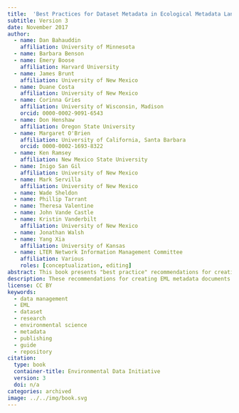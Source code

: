 ```yaml
---
title:  'Best Practices for Dataset Metadata in Ecological Metadata Language (EML)'
subtitle: Version 3
date: November 2017
author:
  - name: Dan Bahauddin
    affiliation: University of Minnesota
  - name: Barbara Benson
  - name: Emery Boose
    affiliation: Harvard University
  - name: James Brunt
    affiliation: University of New Mexico
  - name: Duane Costa
    affiliation: University of New Mexico
  - name: Corinna Gries
    affiliation: University of Wisconsin, Madison
    orcid: 0000-0002-9091-6543
  - name: Don Henshaw
    affiliation: Oregon State University
  - name: Margaret O'Brien
    affiliation: University of California, Santa Barbara
    orcid: 0000-0002-1693-8322
  - name: Ken Ramsey
    affiliation: New Mexico State University
  - name: Inigo San Gil
    affiliation: University of New Mexico
  - name: Mark Servilla
    affiliation: University of New Mexico
  - name: Wade Sheldon
  - name: Phillip Tarrant
  - name: Theresa Valentine
  - name: John Vande Castle
  - name: Kristin Vanderbilt
    affiliation: University of New Mexico
  - name: Jonathan Walsh
  - name: Yang Xia
    affiliation: University of Kansas
  - name: LTER Network Information Management Committee
    affiliation: Various
    roles: [conceptualization, editing]
abstract: This book presents "best practice" recommendations for creating metadata documents in the Ecological Metadata Language (EML), a widely accepted standard for research metadata exchange in the environmental sciences. The document focuses the most common use-cases for EML and recommends content and formatting for its most important and frequently-used metadata elements. As such, these recommendations can be applied to most research datasets that include EML metadata. There are also recommendations specific to the U.S. LTER Network and Environmental Data Initiative (EDI) repository. This is Version 3 of the book, updated in 2017 by the EML Best Practices working group of the LTER Network Information Management Committee.
description: These recommendations for creating EML metadata documents can be applied to most research datasets published by the environmental sciences community.
license: CC BY
keywords:
  - data management
  - EML
  - dataset
  - research
  - environmental science
  - metadata
  - publishing
  - guide
  - repository
citation: 
  type: book
  container-title: Environmental Data Initiative
  version: 3
  doi: n/a
categories: archived
image: ../../img/book.svg
---
```

